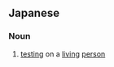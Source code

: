 ==Japanese==
{{ja-kanjitab|じん|たい|じつ|k3=じっ|けん|yomi=on}}

===Noun===
{{ja-noun|じんたいじっけん}}
# [[testing]] on a [[living]] [[person]]